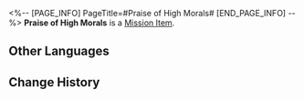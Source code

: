 <%-- [PAGE_INFO]
PageTitle=#Praise of High Morals#
[END_PAGE_INFO] --%>
{{Item Infobox
|id          = 140000
|image       = Item Praise of High Morals.png{{subst:void|<!--$UPLOAD:<<SpriteOutput/ItemIcon/140005.png>-<Item Praise of High Morals.png>-<Item Icons>>-->}}
|type        = Mission Item
|type2       = Valuable Object
|invCategory = Missions
|rarity      = 1
|effect      = 
|description = In this grand universe, moral standards are materialized into physical form. Thumbs-up approvals aren't a rare sight to behold.<br />What matters is that you are recognized!
}}
'''Praise of High Morals''' is a [[Mission Item]].

==Other Languages==
{{Other Languages
|en   = Praise of High Morals
|zhs  = 崇高道德的赞许
|zht  = 崇高道德的讚許
|ja   = 崇高なる道徳の賞賛
|ko   = 숭고한 도덕의 찬사
|es   = Elogio de la moral
|fr   = Éloge de moralité
|ru   = Похвала высокой морали
|th   = แต้มคุณธรรม
|vi   = Lời Khen Cao Thượng
|de   = Lob der hohen Moral
|id   = Pengakuan Moral Tertinggi
|pt   = Prece de Alta Moral
}}

==Change History==
{{Change History|1.0}}